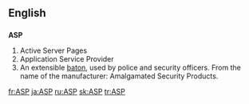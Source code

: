 {{see|asp|Asp}}

==English==
{{wikipediaAlt|Active Server Pages}}
{{wikipediaAlt|Application service provider}}
==={{initialism}}===
'''ASP'''

#Active Server Pages
#Application Service Provider
#An extensible [[baton]], used by police and security officers. From the name of the manufacturer: Amalgamated Security Products.

[[fr:ASP]]
[[ja:ASP]]
[[ru:ASP]]
[[sk:ASP]]
[[tr:ASP]]